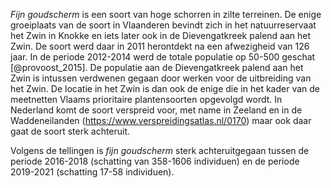 *Fijn goudscherm* is een soort van hoge schorren in zilte terreinen.
De enige groeiplaats van de soort in Vlaanderen bevindt zich in het natuurreservaat het Zwin in Knokke en iets later ook in de Dievengatkreek palend aan het Zwin.
De soort werd daar in 2011 herontdekt na een afwezigheid van 126 jaar.
In de periode 2012-2014 werd de totale populatie op 50-500 geschat [@provoost_2015].
De populatie aan de Dievengatkreek palend aan het Zwin is intussen verdwenen gegaan door werken voor de uitbreiding van het Zwin.
De locatie in het Zwin is dan ook de enige die in het kader van de meetnetten Vlaams prioritaire plantensoorten opgevolgd wordt.
In Nederland komt de soort verspreid voor, met name in Zeeland en in de Waddeneilanden (<https://www.verspreidingsatlas.nl/0170>) maar ook daar gaat de soort sterk achteruit.

Volgens de tellingen is *fijn goudscherm* sterk achteruitgegaan tussen de periode 2016-2018 (schatting van 358-1606 individuen) en de periode 2019-2021 (schatting 17-58 individuen).
